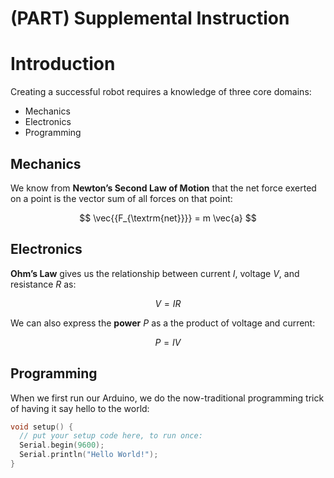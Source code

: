 # (PART) Supplemental Instruction {.unnumbered}

# Introduction

Creating a successful robot requires a knowledge of three core domains:

-   Mechanics
-   Electronics
-   Programming

## Mechanics

We know from **Newton's Second Law of Motion** that the net force exerted on a point is the vector sum of all forces on that point:

$$
\vec{{F_{\textrm{net}}}} = m \vec{a}
$$

## Electronics

**Ohm's Law** gives us the relationship between current $I$, voltage $V$, and resistance $R$ as:

$$
V = IR
$$

We can also express the **power** $P$ as a the product of voltage and current:

$$
P = IV
$$

## Programming

When we first run our Arduino, we do the now-traditional programming trick of having it say hello to the world:

```c
void setup() {
  // put your setup code here, to run once:
  Serial.begin(9600);
  Serial.println("Hello World!");
}
```
